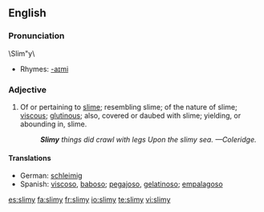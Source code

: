 ==English==

===Pronunciation===
\Slim"y\
*Rhymes: [[Rhymes:English:-aɪmi|-aɪmi]]

===Adjective===
{{en-adj|slimier|slimiest}}

# Of or pertaining to [[slime]]; resembling slime; of the nature of slime; [[viscous]]; [[glutinous]]; also, covered or daubed with slime; yielding, or abounding in, slime.
#: '''''Slimy''' things did crawl with legs Upon the slimy sea. &mdash;Coleridge.''

====Translations====
*German: [[schleimig]]
*Spanish: [[viscoso]], [[baboso]]; [[pegajoso]], [[gelatinoso]]; [[empalagoso]]

[[es:slimy]]
[[fa:slimy]]
[[fr:slimy]]
[[io:slimy]]
[[te:slimy]]
[[vi:slimy]]
